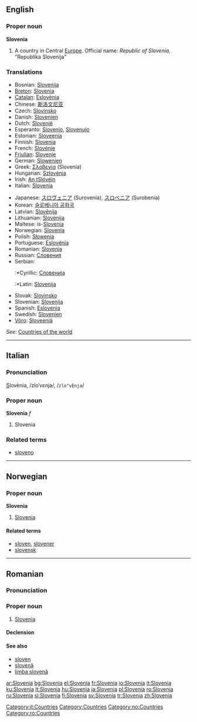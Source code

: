 {{wikipedia}}
==English==

===Proper noun===
'''Slovenia'''

# A country in Central [[Europe]]. Official name: ''Republic of Slovenia'', "Republika Slovenija"

===Translations===
{{rfc-level|Translations at L3+ (AutoFormat would have corrected level of Translations)}}
{{trans-top|country in Europe}}
*Bosnian: [[Slovenija]] {{f}}
*[[Breton]]: [[Slovenia]]
*[[Catalan]]: [[Eslovènia]]
*Chinese: [[斯洛文尼亚]]
*Czech: [[Slovinsko]] {{n}}
*Danish: [[Slovenien]]
*Dutch: [[Slovenië]] {{n}}
*Esperanto: [[Slovenio]], [[Slovenujo]]
*Estonian: [[Sloveenia]]
*Finnish: [[Slovenia]]
*French: [[Slovénie]]
*[[Friulian]]: [[Slovenie]]
*German: [[Slowenien]]
*Greek: [[Σλοβενία]] (Slovenía) {{f}}
*Hungarian: [[Szlovénia]]
*Irish: [[An tSlóvéin]]
*Italian: [[Slovenia]]
{{trans-mid}}
*Japanese: [[スロヴェニア]] (Surovenia), [[スロベニア]] (Surobenia)
*Korean: [[슬로베니아 공화국]]
*Latvian: [[Slovēnija]] {{f}}
*Lithuanian: [[Slovėnija]]
*Maltese: is-[[Slovenja]]
*Norwegian: [[#Norwegian|Slovenia]]
*Polish: [[Słowenia]]
*Portuguese: [[Eslovénia]]
*Romanian: [[#Romanian|Slovenia]] {{f}}
*Russian: [[Словения]]
*Serbian:
*:*Cyrillic: [[Словенија]] {{f}}
*:*Latin: [[Slovenija]] {{f}}
*Slovak: [[Slovinsko]]
*Slovenian: [[Slovenija]] {{f}}
*Spanish: [[Eslovenia]]
*Swedish: [[Slovenien]]
*[[Võro]]: [[Sloveeniä]]
{{trans-bottom}}

''See'': [[Appendix:Countries of the world|Countries of the world]]

----

==Italian==

===Pronunciation===
<u>S</u>lovènia, /zloˈvɛnja/, /<tt>zlo"vEnja</tt>/

===Proper noun===
'''Slovenia''' ''f''

# Slovenia

===Related terms===
*[[sloveno]]

[[Category:it:Countries]]

----

==Norwegian==

===Proper noun===
'''Slovenia'''

# [[#English|Slovenia]]

====Related terms====
*[[sloven]], [[slovener]]
*[[slovensk]]

[[Category:Countries]]
[[Category:no:Countries]]

----

==Romanian==

===Pronunciation===
{{IPA|[slo've.ni.a]|lang=ro}}

===Proper noun===
{{infl|ro|proper noun|gender=f}}

# [[#English|Slovenia]]

====Declension====
{{ro-country|gend=f|Sloveniei}}

====See also====
*[[sloven]]
*[[slovenă]]
*[[limba slovenă]]

[[Category:ro:Countries]]

[[ar:Slovenia]]
[[bg:Slovenia]]
[[el:Slovenia]]
[[fr:Slovenia]]
[[io:Slovenia]]
[[it:Slovenia]]
[[ku:Slovenia]]
[[lt:Slovenia]]
[[hu:Slovenia]]
[[ja:Slovenia]]
[[pl:Slovenia]]
[[ro:Slovenia]]
[[ru:Slovenia]]
[[sl:Slovenia]]
[[fi:Slovenia]]
[[sv:Slovenia]]
[[tr:Slovenia]]
[[zh:Slovenia]]